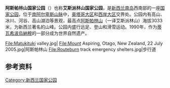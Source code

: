 {{NoteTA
|G1=Toponym
|G2=Unit
}}
{{Infobox Protected area
| name = 阿斯帕林山国家公园
| iucn_category = II
| map = New Zealand relief map.jpg
| map_caption = 
| locator_x = 58
| locator_y = 261
| location = {{NZL}}[[南島_(新西蘭)|南岛]]
| nearest_city = [[瓦纳卡|瓦纳卡]]
| lat_d = 44
| lat_m = 23
| lat_s =
| lat_NS = S
| long_d = 168
| long_m = 44
| long_s =
| long_EW = E
| area = 3,555平方公里
| established = 1964年
| visitation_num = 
| visitation_year = 
| governing_body = [[新西兰环保部|新西兰环保部]]}}
'''阿斯帕林山国家公园'''（{{lang-en|'''Mount Aspiring National Park'''}}）也称'''艾斯派林山国家公园'''，是[[新西兰|新西兰]][[南島_(紐西蘭)|南岛]]西南部的一座[[国家公园|国家公园]]，位于[[南阿尔卑斯山脉|南阿尔卑斯山脉]]中，[[奥塔哥大区|奥塔哥大区]]和[[西岸大区|西岸大区]]交界处。公园内有高山、冰川、河谷、高山湖泊等景观，最高点[[阿斯帕林山|阿斯帕林山]]（一译艾斯派林山）海拔3033米，为新西兰著名的山峰。公园内盛行远足、登山和滑雪运动。1990年，作为[[蒂瓦希波烏納穆|蒂瓦希波烏納穆]]的一部分成为世界自然遗产。
<gallery>
File:Matukituki valley.jpg|
File:Mount Aspiring, Otago, New Zealand, 22 July 2005.jpg|阿斯帕林山
File:Routeburn track emergency shelters.jpg|步行道
</gallery>

==参考资料==
{{Reflist}}
{{紐西蘭國家公園}}
{{新西兰世界遗产}}
{{Authority control}}
[[Category:新西兰国家公园|Category:新西兰国家公园]]